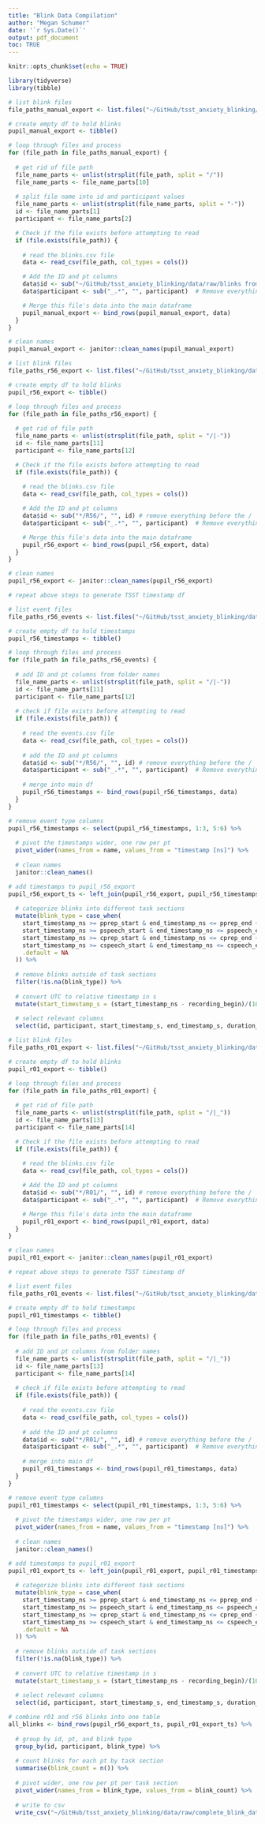 ```yaml
---
title: "Blink Data Compilation"
author: "Megan Schumer"
date: '`r Sys.Date()`'
output: pdf_document
toc: TRUE
---
```


```r
knitr::opts_chunk$set(echo = TRUE)

library(tidyverse)
library(tibble)
```

```r

# list blink files
file_paths_manual_export <- list.files("~/GitHub/tsst_anxiety_blinking/data/raw/blinks from manual export", full.names = TRUE, recursive = TRUE)

# create empty df to hold blinks
pupil_manual_export <- tibble()

# loop through files and process
for (file_path in file_paths_manual_export) {
  
  # get rid of file path
  file_name_parts <- unlist(strsplit(file_path, split = "/"))
  file_name_parts <- file_name_parts[10]
  
  # split file name into id and participant values
  file_name_parts <- unlist(strsplit(file_name_parts, split = "-"))
  id <- file_name_parts[1]
  participant <- file_name_parts[2]

  # Check if the file exists before attempting to read
  if (file.exists(file_path)) {
    
    # read the blinks.csv file
    data <- read_csv(file_path, col_types = cols())

    # Add the ID and pt columns
    data$id <- sub("~/GitHub/tsst_anxiety_blinking/data/raw/blinks from manual export/", "", id) # remove everything before the /
    data$participant <- sub("_.*", "", participant)  # Remove everything after the underscore

    # Merge this file's data into the main dataframe
    pupil_manual_export <- bind_rows(pupil_manual_export, data)
  }
}

# clean names
pupil_manual_export <- janitor::clean_names(pupil_manual_export)
```

```r

# list blink files
file_paths_r56_export <- list.files("~/GitHub/tsst_anxiety_blinking/data/raw/blinks from pupil cloud/R56", pattern = "blinks.csv", full.names = TRUE, recursive = TRUE)

# create empty df to hold blinks
pupil_r56_export <- tibble()

# loop through files and process
for (file_path in file_paths_r56_export) {
  
  # get rid of file path
  file_name_parts <- unlist(strsplit(file_path, split = "/|-"))
  id <- file_name_parts[11]
  participant <- file_name_parts[12]

  # Check if the file exists before attempting to read
  if (file.exists(file_path)) {
    
    # read the blinks.csv file
    data <- read_csv(file_path, col_types = cols())

    # Add the ID and pt columns
    data$id <- sub("*/R56/", "", id) # remove everything before the /
    data$participant <- sub("_.*", "", participant)  # Remove everything after the underscore

    # Merge this file's data into the main dataframe
    pupil_r56_export <- bind_rows(pupil_r56_export, data)
  }
}

# clean names
pupil_r56_export <- janitor::clean_names(pupil_r56_export)

# repeat above steps to generate TSST timestamp df

# list event files
file_paths_r56_events <- list.files("~/GitHub/tsst_anxiety_blinking/data/raw/blinks from pupil cloud/R56", pattern = "events.csv", full.names = TRUE, recursive = TRUE)

# create empty df to hold timestamps
pupil_r56_timestamps <- tibble()

# loop through files and process
for (file_path in file_paths_r56_events) {
  
  # add ID and pt columns from folder names
  file_name_parts <- unlist(strsplit(file_path, split = "/|-"))
  id <- file_name_parts[11]
  participant <- file_name_parts[12]
  
  # check if file exists before attempting to read
  if (file.exists(file_path)) {
    
    # read the events.csv file
    data <- read_csv(file_path, col_types = cols())
    
    # add the ID and pt columns
    data$id <- sub("*/R56/", "", id) # remove everything before the /
    data$participant <- sub("_.*", "", participant)  # Remove everything after the underscore
    
    # merge into main df
    pupil_r56_timestamps <- bind_rows(pupil_r56_timestamps, data)
  }
}

# remove event type columns
pupil_r56_timestamps <- select(pupil_r56_timestamps, 1:3, 5:6) %>%
  
  # pivot the timestamps wider, one row per pt
  pivot_wider(names_from = name, values_from = "timestamp [ns]") %>%
  
  # clean names
  janitor::clean_names()
```

```r

# add timestamps to pupil_r56_export
pupil_r56_export_ts <- left_join(pupil_r56_export, pupil_r56_timestamps, join_by(id == id, participant == participant, recording_id == recording_id)) %>%
  
  # categorize blinks into different task sections
  mutate(blink_type = case_when(
    start_timestamp_ns >= pprep_start & end_timestamp_ns <= pprep_end ~ "pprep",
    start_timestamp_ns >= pspeech_start & end_timestamp_ns <= pspeech_end ~ "pspeech",
    start_timestamp_ns >= cprep_start & end_timestamp_ns <= cprep_end ~ "cprep",
    start_timestamp_ns >= cspeech_start & end_timestamp_ns <= cspeech_end ~ "cspeech",
    .default = NA
  )) %>%
  
  # remove blinks outside of task sections
  filter(!is.na(blink_type)) %>%
  
  # convert UTC to relative timestamp in s
  mutate(start_timestamp_s = (start_timestamp_ns - recording_begin)/(10^9), end_timestamp_s = (end_timestamp_ns - recording_begin)/(10^9)) %>%
  
  # select relevant columns
  select(id, participant, start_timestamp_s, end_timestamp_s, duration_ms, blink_type)
```

```r

# list blink files
file_paths_r01_export <- list.files("~/GitHub/tsst_anxiety_blinking/data/raw/blinks from pupil cloud/R01", pattern = "blinks.csv", full.names = TRUE, recursive = TRUE)

# create empty df to hold blinks
pupil_r01_export <- tibble()

# loop through files and process
for (file_path in file_paths_r01_export) {
  
  # get rid of file path
  file_name_parts <- unlist(strsplit(file_path, split = "/|_"))
  id <- file_name_parts[13]
  participant <- file_name_parts[14]

  # Check if the file exists before attempting to read
  if (file.exists(file_path)) {
    
    # read the blinks.csv file
    data <- read_csv(file_path, col_types = cols())

    # Add the ID and pt columns
    data$id <- sub("*/R01/", "", id) # remove everything before the /
    data$participant <- sub("_.*", "", participant)  # Remove everything after the underscore

    # Merge this file's data into the main dataframe
    pupil_r01_export <- bind_rows(pupil_r01_export, data)
  }
}

# clean names
pupil_r01_export <- janitor::clean_names(pupil_r01_export)

# repeat above steps to generate TSST timestamp df

# list event files
file_paths_r01_events <- list.files("~/GitHub/tsst_anxiety_blinking/data/raw/blinks from pupil cloud/R01", pattern = "events.csv", full.names = TRUE, recursive = TRUE)

# create empty df to hold timestamps
pupil_r01_timestamps <- tibble()

# loop through files and process
for (file_path in file_paths_r01_events) {
  
  # add ID and pt columns from folder names
  file_name_parts <- unlist(strsplit(file_path, split = "/|_"))
  id <- file_name_parts[13]
  participant <- file_name_parts[14]
  
  # check if file exists before attempting to read
  if (file.exists(file_path)) {
    
    # read the events.csv file
    data <- read_csv(file_path, col_types = cols())
    
    # add the ID and pt columns
    data$id <- sub("*/R01/", "", id) # remove everything before the /
    data$participant <- sub("_.*", "", participant)  # Remove everything after the underscore
    
    # merge into main df
    pupil_r01_timestamps <- bind_rows(pupil_r01_timestamps, data)
  }
}

# remove event type columns
pupil_r01_timestamps <- select(pupil_r01_timestamps, 1:3, 5:6) %>%
  
  # pivot the timestamps wider, one row per pt
  pivot_wider(names_from = name, values_from = "timestamp [ns]") %>%
  
  # clean names
  janitor::clean_names()
```

```r

# add timestamps to pupil_r01_export
pupil_r01_export_ts <- left_join(pupil_r01_export, pupil_r01_timestamps, join_by(id == id, participant == participant, recording_id == recording_id)) %>%
  
  # categorize blinks into different task sections
  mutate(blink_type = case_when(
    start_timestamp_ns >= pprep_start & end_timestamp_ns <= pprep_end ~ "pprep",
    start_timestamp_ns >= pspeech_start & end_timestamp_ns <= pspeech_end ~ "pspeech",
    start_timestamp_ns >= cprep_start & end_timestamp_ns <= cprep_end ~ "cprep",
    start_timestamp_ns >= cspeech_start & end_timestamp_ns <= cspeech_end ~ "cspeech",
    .default = NA
  )) %>%
  
  # remove blinks outside of task sections
  filter(!is.na(blink_type)) %>%
  
  # convert UTC to relative timestamp in s
  mutate(start_timestamp_s = (start_timestamp_ns - recording_begin)/(10^9), end_timestamp_s = (end_timestamp_ns - recording_begin)/(10^9)) %>%
  
  # select relevant columns
  select(id, participant, start_timestamp_s, end_timestamp_s, duration_ms, blink_type)
```

```r

# combine r01 and r56 blinks into one table
all_blinks <- bind_rows(pupil_r56_export_ts, pupil_r01_export_ts) %>%
  
  # group by id, pt, and blink type
  group_by(id, participant, blink_type) %>%
  
  # count blinks for each pt by task section
  summarise(blink_count = n()) %>%
  
  # pivot wider, one row per pt per task section
  pivot_wider(names_from = blink_type, values_from = blink_count) %>%
  
  # write to csv
  write_csv("~/GitHub/tsst_anxiety_blinking/data/raw/complete_blink_data.csv")
```